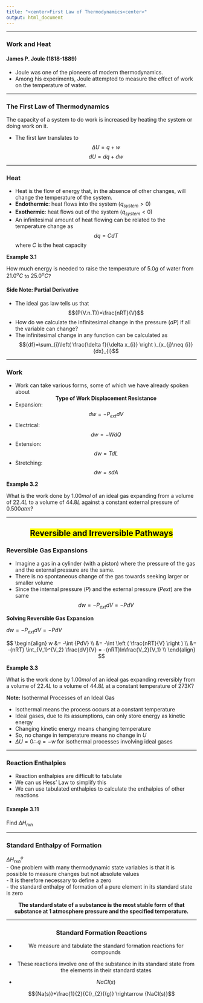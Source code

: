 ```yaml
---
title: "<center>First Law of Thermodynamics<center>"
output: html_document
---
```


---

### Work and Heat
#### James P. Joule (1818-1889)
- Joule was one of the pioneers of modern thermodynamics.
- Among his experiments, Joule attempted to measure the effect of work on the temperature of water.

---

### The First Law of Thermodynamics

:::: {.whitebox data-latex=""}
::: {.center data-latex=""}
The capacity of a system to do work is increased by heating the system or doing work on it.
:::
::::
- The first law translates to
$$\Delta {U}={q}+{w}$$
$${dU}={dq}+{dw}$$

---

### Heat
- Heat is the flow of energy that, in the absence of other changes, will change the temperature of the system.
- **Endothermic**: heat flows into the system ($q_{system}>0$)
- **Exothermic**: heat flows out of the system ($q_{system}<0$)
- An infinitesimal amount of heat flowing can be related to the temperature change as 
$${dq}={CdT}$$
  where $C$ is the heat capacity

:::: {.whitebox data-latex=""}
**Example 3.1**

How much energy is needed to raise the temperature of $5.0g$ of water from $21.0^{o}C$ to $25.0^{o}C$?
::::

#### Side Note: Partial Derivative
- The ideal gas law tells us that 
$${P(V.n.T)}=\frac{nRT}{V}$$
- How do we calculate the infinitesimal change in the pressure ($dP$) if all the variable can change?
- The infinitesimal change in any function can be calculated as
$${df}=\sum_{i}\left( \frac{\delta f}{\delta x_{i}} \right )_{x_{j}\neq {i}}{dx}_{i}$$

---

### Work
- Work can take various forms, some of which we have already spoken about  
<center>**Type of Work Displacement Resistance**<center>
- Expansion: 
$${dw}=-P_{ext}{dV}$$
- Electrical: 
$${dw}=-W{dQ}$$
- Extension: 
$${dw}={TdL}$$
- Stretching: 
$${dw}={sdA}$$

:::: {.whitebox data-latex=""}
**Example 3.2**

What is the work done by $1.00{mol}$ of an ideal gas expanding from a volume of $22.4L$ to a volume of $44.8L$ against a constant external pressure of $0.500{atm}$?
::::

---

<center> <h2> <b> <mark> Reversible and Irreversible Pathways </mark> </b> </h2> </center>

### Reversible Gas Expansions
- Imagine a gas in a cylinder (with a piston) where the pressure of the gas and the external pressure are the same.
- There is no spontaneous change of the gas towards seeking larger or smaller volume
- Since the internal pressure ($P$) and the external pressure ($P{ext}$) are the same
$${dw}=-P_{ext}{dV}=-P{dV}$$

:::: {.whitebox data-latex=""}
**Solving Reversible Gas Expansion**

${dw}=-P_{ext}{dV}=-P{dV}$

$$
\begin{align}
w &= -\int {PdV} \\
  &= -\int \left ( \frac{nRT}{V} \right ) \\
  &= -{nRT} \int_{V_1}^{V_2} \frac{dV}{V} = -{nRT}ln\frac{V_2}{V_1} \\
\end{align}
$$
::::

:::: {.whitebox data-latex=""}
**Example 3.3**

What is the work done by $1.00{mol}$ of an ideal gas expanding reversibly from a volume of $22.4{L}$ to a volume of $44.8{L}$ at a constant temperature of $273K$?
::::

::::{.whitebox data-latex=""}
**Note:** Isothermal Processes of an Ideal Gas

- Isothermal means the process occurs at a constant temperature
- Ideal gases, due to its assumptions, can only store energy as kinetic energy
- Changing kinetic energy means changing temperature
- So, no change in temperature means no change in $U$
- $\Delta U = 0\therefore q = -w$ for isothermal processes involving ideal gases
::::

---

### Reaction Enthalpies
- Reaction enthalpies are difficult to tabulate
- We can us Hess' Law to simplify this
- We can use tabulated enthalpies to calculate the enthalpies of other reactions

#### Example 3.11
Find $\Delta H_{rxn}$

---

### Standard Enthalpy of Formation 
$\Delta H_{rxn}^{o}$  
- One problem with many thermodynamic state variables is that it is possible to measure changes but not absolute values  
- It is therefore necessary to define a zero  
  - the standard enthalpy of formation of a pure element in its standard state is zero  

<center>  
**The standard state of a substance is the most stable form of that substance at 1 atmosphere pressure and the specified temperature.**
<center>

---

### Standard Formation Reactions
- We measure and tabulate the standard formation reactions for compounds
- These reactions involve one of the substance in its standard state from the elements in their standard states

- ${NaCl}{(s)}$

$${Na(s)}+\frac{1}{2}{Cl}_{2}{(g)} \rightarrow {NaCl(s)}$$

